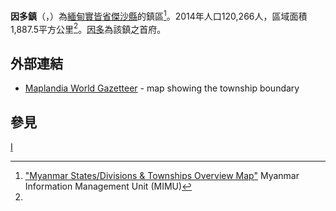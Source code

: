 {{Infobox settlement
|name =因多鎮
|native_name = {{lang|my|အင်းတော်မြို့နယ်}}
|settlement_type = [[傑沙縣|傑沙縣]]鎮區
|image_skyline = 
|image_map = Indaw Township.svg
|mapsize = 
|map_caption = 因多鎮在實皆省的位置
|seat = [[因多|因多]]
|seat_type = 首府
|subdivision_type = 國家
|subdivision_name = {{flag|Burma}}
|subdivision_type1 = [[缅甸行政区划|省邦]]
|subdivision_name1 = [[實皆省|實皆省]]
|subdivision_type2 = [[縣_(緬甸)|縣]]
|subdivision_name2 = [[傑沙縣|傑沙縣]]
|area_total_km2 = 1,887.5
|population_footnotes =<ref name="citypopulation">[http://www.citypopulation.de/php/myanmar-admin.php MYANMAR: Administrative Division]. Citypopulation. 2015-11-18</ref>
|population = 120,266
|population_as_of = 2014
|population_density_km2 = 63.72
|coordinates_display = inline,title
|coordinates_region = MM
|latNS = N
|latd = 24
|latm = 13
|lats = 00
|longEW = E
|longd = 96
|longm = 08
|longs = 00
|elevation_ft = 
|elevation_m = 
|timezone = [[Myanmar_Standard_Time|MST]]
|utc_offset = +6:30
|website =
}}

'''因多鎮'''（{{lang-my|အင်းတော်မြို့နယ်}}，{{lang-en|Indaw Township}}）為[[緬甸|緬甸]][[實皆省|實皆省]][[傑沙縣|傑沙縣]]的鎮區<ref name="MIMU001">[http://www.burmalibrary.org/docs6/MIMU001_A3_SD%20&%20Township%20Overview.pdf "Myanmar States/Divisions & Townships Overview Map"] {{Wayback|url=http://www.burmalibrary.org/docs6/MIMU001_A3_SD%20%26%20Township%20Overview.pdf |date=20101203160828 }} Myanmar Information Management Unit (MIMU)</ref>。2014年人口120,266人，區域面積1,887.5平方公里<ref name=citypopulation/>。[[因多|因多]]為該鎮之首府。

==外部連結==
*[http://www.maplandia.com/burma/sagaing/indaw/ Maplandia World Gazetteer]{{Wayback|url=http://www.maplandia.com/burma/sagaing/indaw/ |date=20150928212150 }} - map showing the township boundary

==參見==
{{Reflist}}

{{Sagaing Region|state=collapsed}}

[[Category:實皆省鎮區|I]]

{{Burma-geo-stub}}